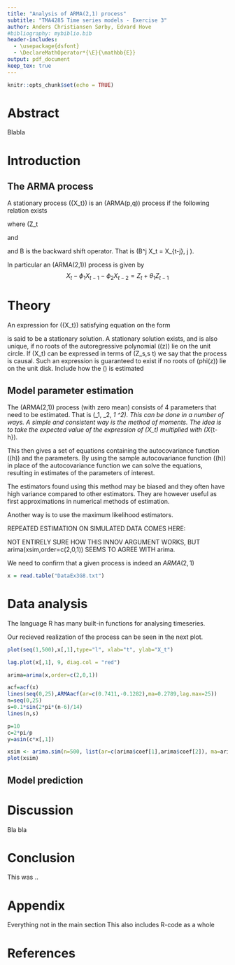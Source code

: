 ```yaml
---
title: "Analysis of ARMA(2,1) process"
subtitle: "TMA4285 Time series models - Exercise 3"
author: Anders Christiansen Sørby, Edvard Hove
#bibliography: mybiblio.bib
header-includes:
  - \usepackage{dsfont}
  - \DeclareMathOperator*{\E}{\mathbb{E}}
output: pdf_document
keep_tex: true
---
```


```r
knitr::opts_chunk$set(echo = TRUE)
```
# Abstract
Blabla

# Introduction

## The ARMA process
A stationary process \(\{X_t\}\) is an \(ARMA(p,q)\) process if the following relation exists

\begin{equation}
\phi(B)X_t = \theta(B)Z_t
\label{eq:arma}
\end{equation}

where \(Z_t \sim \bf{WN}(0, \sigma^2)\), and \(\phi(\cdot)\) and \(\theta(\cdot)\) are polynomials (with no common factors) given by

\begin{equation}
\phi(z) = 1 - \phi_1 z - \phi_2 z^2 - \dots - \phi_p z^p
\end{equation}

and
\begin{equation}
\theta(z) = 1 + \theta_1 z + \theta_2 z^2 +  \dots + \theta_q z^q,
\end{equation}

and B is the backward shift operator. That is \(B^j X_t = X_{t-j}, j \in \mathds{Z}\).

In particular an \(ARMA(2,1)\) process is given by
$$
X_t -\phi_1 X_{t-1} - \phi_2 X_{t-2} = Z_t + \theta_1 Z_{t-1}
$$

# Theory
An expression for \(\{X_t\}\) satisfying equation \eqref{eq:arma} on the form

\begin{equation}
X_t = \sum_{j = -\infty}^\infty \psi_j Z_{t-j}
\end{equation}

is said to be a stationary solution. A stationary solution exists, and is also unique, if no roots of the autoregressive polynomial \(\phi(z)\) lie on the unit circle. If \(X_t\) can be expressed in terms of \(Z_s,s \leq t\) we say that the process is causal. Such an expression is guaranteed to exist if no roots of \(phi(z)\) lie on the unit disk.
Include how the \(\phi \theta\) is estimated

## Model parameter estimation
The \(ARMA(2,1)\) process (with zero mean) consists of 4 parameters that need to be estimated. That is \(\phi_1, \phi_2, \theta_1 \text{ and } \sigma^2\). This can be done in a number of ways. A simple and consistent way is the method of moments. The idea is to take the expected value of the expression of \(X_t\) multiplied with \(X_{t-h}\).

\begin{equation}
{\E}[X_t X_{t-h}] = {\E}[(Z_t + \theta_1 Z_{t-1} + \phi_1 X_{t-1} + \phi_2 X_{t-2})X_{t-h}]
\end{equation}

This then gives a set of equations containing the autocovariance function  \(\gamma(h)\) and the parameters. By using the sample autocovariance function \(\hat \gamma(h)\) in place of the autocovariance function we can solve the equations, resulting in estimates of the parameters of interest.

The estimators found using this method may be biased and they often have high variance compared to other estimators. They are however useful as first approximations in numerical methods of estimation.

Another way is to use the maximum likelihood estimators.


REPEATED ESTIMATION ON SIMULATED DATA COMES HERE:

NOT ENTIRELY SURE HOW THIS INNOV ARGUMENT WORKS, BUT arima(xsim,order=c(2,0,1)) SEEMS TO AGREE WITH arima.

We need to confirm that a given process is indeed an $ARMA(2,1)$


```r
x = read.table("DataEx3G8.txt")
```
# Data analysis
The language R has many built-in functions for analysing timeseries. 

Our recieved realization of the process can be seen in the next plot.

```r
plot(seq(1,500),x[,1],type="l", xlab="t", ylab="X_t")
```


```r
lag.plot(x[,1], 9, diag.col = "red")
```

```r
arima=arima(x,order=c(2,0,1))
```
```r
acf=acf(x)
lines(seq(0,25),ARMAacf(ar=c(0.7411,-0.1282),ma=0.2789,lag.max=25))
n=seq(0,25)
s=0.1*sin(2*pi*(n-6)/14)
lines(n,s)
```
```r
p=10
c=2*pi/p
y=asin(c*x[,1])
```

```r
xsim <- arima.sim(n=500, list(ar=c(arima$coef[1],arima$coef[2]), ma=arima$coef[3]),innov=rnorm(1000, sd=sqrt(arima$sigma2)))
plot(xsim)
```

## Model prediction


# Discussion

Bla bla


# Conclusion

This was ..

# Appendix

Everything not in the main section
This also includes R-code as a whole

# References

